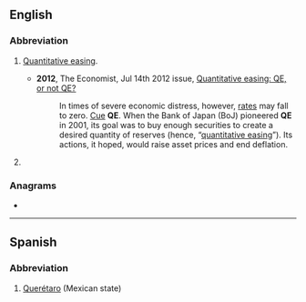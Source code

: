 {{also|q.e.|qe|që}}
==English==

===Abbreviation===
{{rfc-header|Abbreviation}}
{{head|en|abbreviation}}

# {{lb|en|finance}} [[quantitative easing|Quantitative easing]].
#* '''2012''', The Economist, Jul 14th 2012 issue, [http://www.economist.com/node/21558596 Quantitative easing: QE, or not QE?]
#*: In times of severe economic distress, however, [[interest rates|rates]] may fall to zero. [[cue|Cue]] '''QE'''. When the Bank of Japan (BoJ) pioneered '''QE''' in 2001, its goal was to buy enough securities to create a desired quantity of reserves (hence, “[[quantitative easing]]”). Its actions, it hoped, would raise asset prices and end deflation.
# {{lb|en|Canada|informal}} {{alternative form of|QEW|lang=en}}

===Anagrams===
* {{anagrams|en|a=eq|EQ|Eq.|eq}}

----

==Spanish==

===Abbreviation===
{{rfc-header|Abbreviation}}
{{head|es|abbreviation}}

# [[Querétaro]] (Mexican state)
